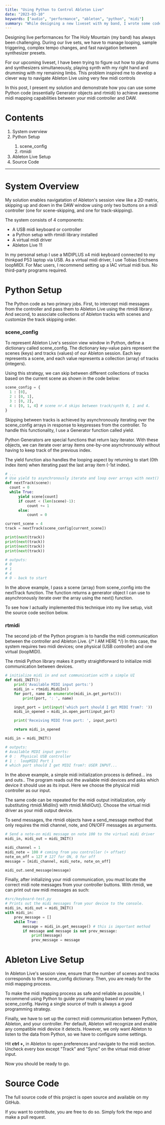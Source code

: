 ```yaml
---
title: "Using Python to Control Ableton Live"
date: "2023-03-10"
keywords: ["audio", "performance", "ableton", "python", "midi"]
summary: "While designing a new liveset with my band, I wrote some code to help me better and more efficiently navigate Ableton Live's session view using very few midi controls. Here is how I did it."
---
```


<MyImage
  src="/img/abletonmidi-overview1.gif"
  alt="overview of my setup to navigate Ableton Live using python"
/>

Designing live performances for <MyLink url="https://theholymountain.net">The Holy Mountain</MyLink> (my band) has always been challenging. During our live sets, we have to manage looping, sample triggering, complex tempo changes, and fast navigation between synthesizer presets.

For our upcoming liveset, I have been trying to figure out how to play drums and synthesizers simultaneously, playing synth with my right hand and drumming with my remaining limbs. This problem inspired me to develop a clever way to navigate <MyLink href="https://ableton.com/">Ableton Live</MyLink> using very few midi controls

In this post, I present my solution and demonstrate how you can use some Python code (essentially Generator objects and rtmidi) to achieve awesome midi mapping capabilities between your midi controller and DAW.

# Contents

<ol>
  <li>
    <MyLink href="#system-overview">System overview</MyLink>
  </li>
  <li>
    <MyLink href="#python-setup">Python Setup</MyLink>
  </li>
  <ol>
    <li>
      <MyLink href="#scene_config">scene_config</MyLink>
    </li>
    <li>
      <MyLink href="#rtmidi">rtmidi</MyLink>
    </li>
  </ol>
  <li>
    <MyLink href="#ableton-live-setup">Ableton Live Setup</MyLink>
  </li>
  <li>
    <MyLink href="#source-code">Source Code</MyLink>
  </li>
</ol>

<hr />

<h1 id="system-overview">System Overview</h1>

<MyImage
  src="/img/abletonmidi-system-diagram.png"
  alt="system diagram of my setup."
/>

My solution enables navigatation of Ableton's session view like a 2D matrix, skipping up and down in the DAW window using only two buttons on a midi controller (one for scene-skipping, and one for track-skipping).

The system consists of 4 components:

<ul>
  <li>A USB midi keyboard or controller</li>
  <li>a Python setup with rtmidi library installed</li>
  <li>A virtual midi driver</li>
  <li>Ableton Live 11</li>
</ul>

In my personal setup I use a MIDIPLUS x4 midi keyboard connected to my thinkpad P53 laptop via USB. As a virtual midi driver, I use <MyLink href="https://www.tobias-erichsen.de/software/loopmidi.html">Tobias Erichsens loopMIDI</MyLink>. For Mac users, I recommend setting up a IAC virtual midi bus. No third-party programs required.

<h1 id="python-setup">Python Setup</h1>

The Python code as two primary jobs. First, to intercept midi messages from the controller and pass them to Ableton Live using the rtmidi library. And second, to associate collections of Ableton tracks with scenes and customize the track skipping order.

<MyImage
  src="/img/abletonmidi-overview2-wkeys.gif"
  alt="overview of my setup with keys"
  caption="By associating specific tracks with specific scenes in Ableton Live, I can navigate complex live sets using very few controls."
/>

<h3 id="scene-config">scene_config</h3>

To represent Ableton Live's session view window in Python, define a dictionary called scene_config. The dictionary key-value pairs represent the scenes (keys) and tracks (values) of our Ableton session. Each key represents a scene, and each value represents a collection (array) of tracks (integers).

Using this strategy, we can skip between different collections of tracks based on the current scene as shown in the code below:

```Python
scene_config = {
  1 : [0],
  2 : [0, 1],
  3 : [0, 2],
  4 : [0, 1, 4] # scene nr.4 skips between track/synth 0, 1 and 4.
}
```

Skipping between tracks is achieved by asynchronously iterating over the scene_config arrays in response to keypresses from the controller. To handle this functionality, I use a Generator function called yield.

Python Generators are special functions that return <MyLink href="https://en.wikipedia.org/wiki/Lazy_evaluation">lazy iterator</MyLink>. With these objects, we can iterate over array items one-by-one asynchronously without having to keep track of the previous index.

The yield function also handles the looping aspect by returning to start (0th index item) when iterating past the last array item (-1st index).

```Python
# ...
# Use yield to asynchronously iterate and loop over arrays with next()
def nextTrack(scene):
  count = 0
  while True:
      yield scene[count]
      if count < (len(scene)-1):
          count += 1
      else:
          count = 0

current_scene = 4
track = nextTrack(scene_config[current_scene])

print(next(track))
print(next(track))
print(next(track))
print(next(track))

# outputs:
# 0
# 1
# 4
# 0 - back to start
```

In the above example, I pass a scene (array) from scene_config into the nextTrack function. The function returns a generator object I can use to asynchronously iterate over the array using the next() function.

To see how I actually implemented this technique into my live setup, visit the <MyLink href="#source-code">source code section</MyLink> below.

<h3 id="rtmidi">rtmidi</h3>

The second job of the Python program is to handle the midi communication between the controller and Ableton Live.
{/* I AM HERE */}
In this case, the system requires two midi devices; one physical (USB controller) and one virtual (loopMIDI).

The <MyLink href="https://pypi.org/project/python-rtmidi/">rtmidi</MyLink> Python library makes it pretty straightforward to initialize midi communication between devices.

```Python
# initialize midi in and out communication with a simple UI
def midi_INIT():
    print('Available MIDI input ports:')
    midi_in = rtmidi.MidiIn()
    for port, name in enumerate(midi_in.get_ports()):
        print(port, ': ', name)

    input_port = int(input('which port should I get MIDI from?: '))
    midi_in_opened = midi_in.open_port(input_port)

    print('Receiving MIDI from port: ', input_port)

    return midi_in_opened

midi_in = midi_INIT()

# outputs:
# Available MIDI input ports:
# 0 :  Physical USB controller
# 1 :  loopMIDI Port 1
# which port should I get MIDI from?: USER INPUT...
```

In the above example, a simple midi initialization process is defined... ins and outs.. The program reads out the available midi devices and asks which device it should use as its input. Here we choose the physical midi controller as our input.

The same code can be repeated for the midi output initialization, only substituting rtmidi.MidiIn() with rtmidi.MidiOut(). Choose the virtual midi driver as your midi output device.

To send messages, the rtmidi objects have a send_message method that only requires the midi channel, note, and ON/OFF messages as arguments.

```Python
# Send a note-on midi message on note 100 to the virtual midi driver
midi_in, midi_out = midi_INIT()

midi_channel = 1
midi_note = 100 # coming from you controller (+ offset)
note_on_off = 127 # 127 for ON, 0 for off
message = [midi_channel, midi_note, note_on_off]

midi_out.send_message(message)
```

Finally, after initializing your midi communication, you must locate the correct midi note messages from your controller buttons. With rtmidi, we can print out raw midi messages as such:

```Python
#src/keyboard-test.py
# Prints out the midi messages from your device to the console.
midi_in, midi_out = midi_INIT()
with midi_in:
    prev_message = []
    while True:
        message = midi_in.get_message() # this is important method
        if message and message is not prev_message:
            print(message)
            prev_message = message
```

<h1 id="ableton-live-setup">Ableton Live Setup</h1>

In Ableton Live's session view, ensure that the number of scenes and tracks corresponds to the scene_config dictionary. Then, you are ready for the midi mapping process.

To make the midi mapping process as safe and reliable as possible, I recommend using Python to guide your mapping based on your scene_config. Having a single source of truth is always a good programming strategy.

<MyImage
  src="/img/abletonmidi-ableton-midi-mapping.png"
  alt="Ableton Live midi mapping."
  caption="Making a `daw-midi-mapping.py` is recommended when your Ableton setup is so tighly coupled with Python variables."
/>

Finally, we have to set up the correct midi communication between Python, Ableton, and your controller. Per default, Ableton will recognize and enable any compatible midi device it detects. However, we only want Ableton to listen to the data from Python, so we have to configure some settings.

Hit **ctrl +,** in Ableton to open preferences and navigate to the midi section. Uncheck every box except "Track" and "Sync" on the virtual midi driver input.

<MyImage
  src="/img/abletonmidi-ableton-midi.jpg"
  alt="Ableton Live midi config."
/>

Now you should be ready to go.

<h1 id="source-code">Source Code</h1>

The full source code of this project is open source and available on <MyLink href="https://github.com/aleksati/ableton-navigation-system">my GitHub</MyLink>.

If you want to contribute, you are free to do so. Simply fork the repo and make a pull request.

